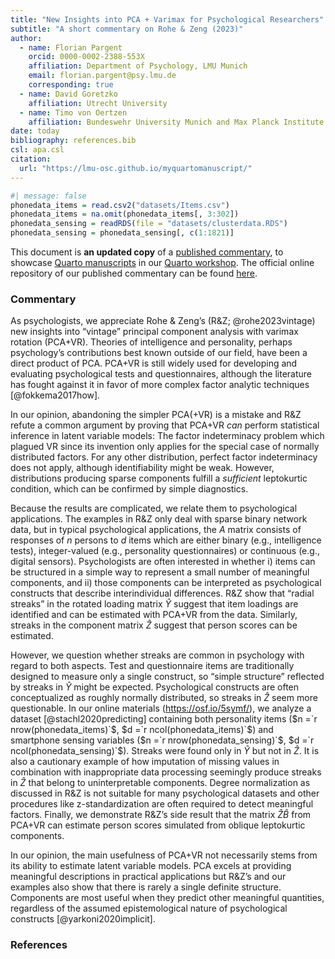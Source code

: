 ```yaml
---
title: "New Insights into PCA + Varimax for Psychological Researchers"
subtitle: "A short commentary on Rohe & Zeng (2023)"
author:
  - name: Florian Pargent
    orcid: 0000-0002-2388-553X
    affiliation: Department of Psychology, LMU Munich
    email: florian.pargent@psy.lmu.de
    corresponding: true
  - name: David Goretzko
    affiliation: Utrecht University
  - name: Timo von Oertzen
    affiliation: Bundeswehr University Munich and Max Planck Institute for Human Development
date: today
bibliography: references.bib
csl: apa.csl
citation:
  url: "https://lmu-osc.github.io/myquartomanuscript/"
---
```


```r
#| message: false
phonedata_items = read.csv2("datasets/Items.csv")
phonedata_items = na.omit(phonedata_items[, 3:302])
phonedata_sensing = readRDS(file = "datasets/clusterdata.RDS")
phonedata_sensing = phonedata_sensing[, c(1:1821)]
```

:::{.callout-important}
This document is **an updated copy** of a [published commentary](https://doi.org/10.1093/jrsssb/qkad054), to showcase [Quarto manuscripts](https://quarto.org/docs/manuscripts/) in our [Quarto workshop](https://lmu-osc.github.io/introduction-to-Quarto/). The official online repository of our published commentary can be found [here](https://osf.io/5symf/).
:::

### Commentary

As psychologists, we appreciate Rohe & Zeng's (R&Z; @rohe2023vintage) new insights into “vintage” principal component analysis with varimax rotation (PCA+VR). Theories of intelligence and personality, perhaps psychology's contributions best known outside of our field, have been a direct product of PCA. PCA+VR is still widely used for developing and evaluating psychological tests and questionnaires, although the literature has fought against it in favor of more complex factor analytic techniques [@fokkema2017how].

In our opinion, abandoning the simpler PCA(+VR) is a mistake and R&Z refute a common argument by proving that PCA+VR *can* perform statistical inference in latent variable models: The factor indeterminacy problem which plagued VR since its invention only applies for the special case of normally distributed factors. For any other distribution, perfect factor indeterminacy does not apply, although identifiability might be weak. However, distributions producing sparse components fulfill a *sufficient* leptokurtic condition, which can be confirmed by simple diagnostics.

Because the results are complicated, we relate them to psychological applications. The examples in R&Z only deal with sparse binary network data, but in typical psychological applications, the $A$ matrix consists of responses of $n$ persons to $d$ items which are either binary (e.g., intelligence tests), integer-valued (e.g., personality questionnaires) or continuous (e.g., digital sensors). Psychologists are often interested in whether i) items can be structured in a simple way to represent a small number of meaningful components, and ii) those components can be interpreted as psychological constructs that describe interindividual differences. R&Z show that "radial streaks" in the rotated loading matrix $\hat{Y}$ suggest that item loadings are identified and can be estimated with PCA+VR from the data. Similarly, streaks in the component matrix $\hat{Z}$ suggest that person scores can be estimated.

However, we question whether streaks are common in psychology with regard to both aspects. Test and questionnaire items are traditionally designed to measure only a single construct, so "simple structure" reflected by streaks in $\hat{Y}$ might be expected. Psychological constructs are often conceptualized as roughly normally distributed, so streaks in $\hat{Z}$ seem more questionable. In our online materials (<https://osf.io/5symf/>), we analyze a dataset [@stachl2020predicting] containing both personality items ($n =`r nrow(phonedata_items)`$, $d =`r ncol(phonedata_items)`$) and smartphone sensing variables ($n =`r nrow(phonedata_sensing)`$, $d =`r ncol(phonedata_sensing)`$). Streaks were found only in $\hat{Y}$ but not in $\hat{Z}$. It is also a cautionary example of how imputation of missing values in combination with inappropriate data processing seemingly produce streaks in $\hat{Z}$ that belong to uninterpretable components. Degree normalization as discussed in R&Z is not suitable for many psychological datasets and other procedures like z-standardization are often required to detect meaningful factors. Finally, we demonstrate R&Z's side result that the matrix $\hat{Z}\hat{B}$ from PCA+VR can estimate person scores simulated from oblique leptokurtic components.

In our opinion, the main usefulness of PCA+VR not necessarily stems from its ability to estimate latent variable models. PCA excels at providing meaningful descriptions in practical applications but R&Z's and our examples also show that there is rarely a single definite structure. Components are most useful when they predict other meaningful quantities, regardless of the assumed epistemological nature of psychological constructs [@yarkoni2020implicit].

### References

::: {#refs}
:::
